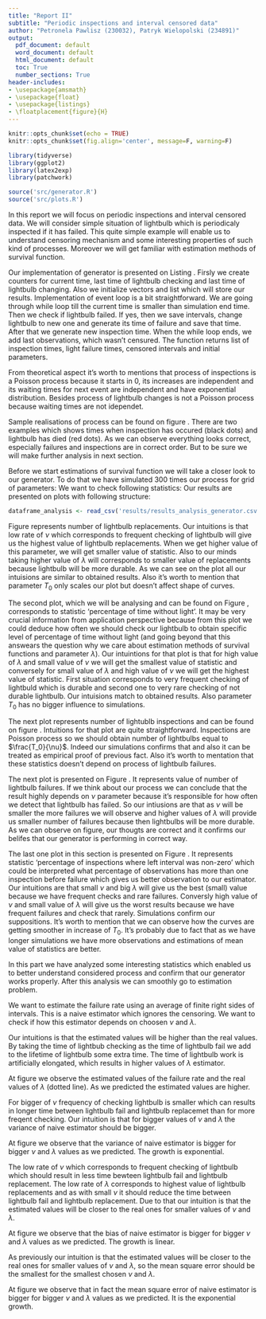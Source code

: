 ---
title: "Report II"
subtitle: "Periodic inspections and interval censored data"
author: "Petronela Pawlisz (230032), Patryk Wielopolski (234891)"
output:
  pdf_document: default
  word_document: default
  html_document: default
  toc: True
  number_sections: True
header-includes:
- \usepackage{amsmath}
- \usepackage{float}
- \usepackage{listings}
- \floatplacement{figure}{H}
---

```{r setup, include=FALSE}
knitr::opts_chunk$set(echo = TRUE)
knitr::opts_chunk$set(fig.align='center', message=F, warning=F) 
```

```{r echo=FALSE}
library(tidyverse)
library(ggplot2)
library(latex2exp)
library(patchwork)

source('src/generator.R')
source('src/plots.R')
```

\section{Introduction}
In this report we will focus on periodic inspections and interval censored data. We will consider simple situation of lightbulb which is periodicaly inspected if it has failed. This quite simple example will enable us to understand censoring mechanism and some interesting properties of such kind of processes. Moreover we will get familiar with estimation methods of survival function.

\section{Generator}
Our implementation of generator is presented on Listing \ref{lst:generator}. Firsly we create counters for current time, last time of lightbulb checking and last time of lightbulb changing. Also we initialize vectors and list which will store our results. Implementation of event loop is a bit straightforward. We are going through while loop till the current time is smaller than simulation end time. Then we check if lightbulb failed. If yes, then we save intervals, change lightbulb to new one and generate its time of failure and save that time. After that we generate new inspection time. When the while loop ends, we add last observations, which wasn't censured. The function returns list of inspection times, light failure times, censored intervals and initial parameters.

\lstinputlisting[language=R, caption=Implementation of generator., label={lst:generator}, captionpos=b]{src/generator.R}

From theoretical aspect it's worth to mentions that process of inspections is a Poisson process because it starts in 0, its increases are independent and its waiting times for next event are independent and have exponential distribution. Besides process of lightbulb changes is not a Poisson process because waiting times are not idependet.

Sample realisations of process can be found on figure \ref{fig:sample}. There are two examples which shows times when inspection has occured (black dots) and lightbulb has died (red dots). As we can observe everything looks correct, especially failures and inspections are in correct order. But to be sure we will make further analysis in next section.

\begin{figure}
```{r echo=FALSE, fig.width=6, fig.height=4.5}
data1 <- generate_censored_data(1, 3, 30)

p1 <- realisation_of_the_process(data1) +
  ggtitle('Sample realistions of the process.') +
  xlim(0, 30)

data2 <- generate_censored_data(1, 3, 30)

p2 <- realisation_of_the_process(data2) +
  theme(axis.text.y = element_blank(),
        legend.position = 'bottom') +
  xlim(0, 30)

p1 / p2
```
\caption{Sample realisation of the process.}
\label{fig:sample}
\end{figure}


\section{Analysis of generator}

Before we start estimations of survival function we will take a closer look to our generator. To do that we have simulated 300 times our process for grid of parameters:
\begin{itemize}
  \item $\lambda$ - $[1, 10]$ with step equal 1,
  \item $\nu$ - $[1, 10]$ with step equal 1,
  \item $T_{0}$ - $[100, 700]$ with step equal 300.
\end{itemize}

We want to check following statistics:
\begin{itemize}
  \item number of lightbulb replacements,
  \item percentage of time without light,
  \item number of lightbulb inspections,
  \item number of lightbulb failures,
  \item percentage of inspections where left interval was non-zero.
\end{itemize}

Our results are presented on plots with following structure:
\begin{itemize}
  \item x-axis contains $\lambda$ - lightbulb failure rate,
  \item y-axis contains value of statistics,
  \item color represents $\nu$ - inspection rate,
  \item grid represents $T_{0}$ value.
\end{itemize}

```{r echo=FALSE}
dataframe_analysis <- read_csv('results/results_analysis_generator.csv')
```

Figure \ref{fig:replacements} represents number of lightbulb replacements. Our intuitions is that low rate of $\nu$ which corresponds to frequent checking of lightbulb will give us the highest value of lightbulb replacements. When we get higher value of this parameter, we will get smaller value of statistic. Also to our minds taking higher value of $\lambda$ will corresponds to smaller value of replacements because lightbulb will be more durable. As we can see on the plot all our intuisions are similar to obtained results. Also it's worth to mention that parameter $T_0$ only scales our plot but doesn't affect shape of curves.

\begin{figure}
```{r echo=FALSE, fig.width=8, fig.height=4}
dataframe_analysis %>% 
  ggplot(aes(x = lambda, y = replacements, group = nu, color = nu)) +
  geom_point() +
  geom_line() +
  facet_grid(~T0) +
  xlab(TeX('$\\lambda$ - lightbulb failure rate')) +
  ylab(TeX('Number of lightbulb replacements.')) +
  ggtitle('Number of lightbulb replacements.') +
  theme_minimal()
```
\caption{Number of lightbulb replacements in setup of different parameters of process. Color represents value of $\nu$ - inspection rate.}
\label{fig:replacements}
\end{figure}

The second plot, which we will be analysing and can be found on Figure \ref{fig:without}, corresponds to statistic 'percentage of time without light'. It may be very crucial information from application perspective because from this plot we could deduce how often we should check our lightbulb to obtain specific level of percentage of time without light (and going beyond that this answears the question why we care about estimation methods of survival functions and parameter $\lambda$). Our intuintions for that plot is that for high value of $\lambda$ and small value of $\nu$ we will get the smallest value of statistic and conversely for small value of $\lambda$ and high value of $\nu$ we will get the highest value of statistic. First situation corresponds to very frequent checking of lightbuld which is durable and second one to very rare checking of not durable lightbulb. Our intuisions match to obtained results. Also parameter $T_0$ has no bigger influence to simulations.

\begin{figure}
```{r echo=FALSE, fig.width=8, fig.height=4}
dataframe_analysis %>% 
  ggplot(aes(x = lambda, y = without, group = nu, color = nu)) +
  geom_point() +
  geom_line() +
  facet_grid(~T0) +
  xlab(TeX('$\\lambda$ - lightbulb failure rate')) +
  ylab(TeX('Percentage of time without light.')) +
  ggtitle('Percentage of time without light.') +
  theme_minimal()
```
\caption{Percentage of time without light in setup of different parameters of process. Color represents value of $\nu$ - inspection rate.}
\label{fig:without}
\end{figure}

The next plot represents number of lightublb inspections and can be found on figure \ref{fig:inspections}. Intuitions for that plot are quite straightforward. Inspections are Poisson process so we should obtain number of lightbulbs equal to $\frac{T_0}{\nu}$. Indeed our simulations confirms that and also it can be treated as empirical proof of previous fact. Also it's worth to mentation that these statistics doesn't depend on process of lightbulb failures.

\begin{figure}
```{r echo=FALSE, fig.width=8, fig.height=4}
dataframe_analysis %>% 
  ggplot(aes(x = lambda, y = inspections, group = nu, color = nu)) +
  geom_point() +
  geom_line() +
  facet_grid(~T0) +
  xlab(TeX('$\\lambda$ - lightbulb failure rate')) +
  ylab(TeX('Number of lightbulb inspections.')) +
  ggtitle('Number of lightbulb inspections.') +
  theme_minimal()
```
\caption{Number of lightbulb inspections in setup of different parameters of process. Color represents value of $\nu$ - inspection rate.}
\label{fig:inspections}
\end{figure}

The next plot is presented on Figure \ref{fig:failures}. It represents value of number of lightbulb failures. If we think about our process we can conclude that the result highly depends on $\nu$ parameter because it's responsible for how often we detect that lightbulb has failed. So our intiusions are that as $\nu$ will be smaller the more failures we will observe and higher values of $\lambda$ will provide us smaller number of failures because then lightbulbs will be more durable. As we can observe on figure, our thougts are correct and it confirms our belifes that our generator is performing in correct way.

\begin{figure}
```{r echo=FALSE, fig.width=8, fig.height=4}
dataframe_analysis %>% 
  ggplot(aes(x = lambda, y = failures, group = nu, color = nu)) +
  geom_point() +
  geom_line() +
  facet_grid(~T0) +
  xlab(TeX('$\\lambda$ - lightbulb failure rate')) +
  ylab(TeX('Number of lightbulb failures.')) +
  ggtitle('Number of lightbulb failures.') +
  theme_minimal()
```
\caption{Number of lightbulb failures in setup of different parameters of process. Color represents value of $\nu$ - inspection rate.}
\label{fig:failures}
\end{figure}

The last one plot in this section is presented on Figure \ref{fig:non-zero}. It represents statistic 'percentage of inspections where left interval was non-zero' which could be interpreted what percentage of observations has more than one inspection before failure which gives us better observation to our estimator. Our intuitions are that small $\nu$ and big $\lambda$ will give us the best (small) value because we have frequent checks and rare failures. Conversly high value of $\nu$ and small value of $\lambda$ will give us the worst results because we have frequent failures and check that rarely. Simulations confirm our suppositions. It's worth to mention that we can observe how the curves are getting smoother in increase of $T_0$. It's probably due to fact that as we have longer simulations we have more observations and estimations of mean value of statistics are better.
\begin{figure}
```{r echo=FALSE, fig.width=8, fig.height=4}
dataframe_analysis %>% 
  ggplot(aes(x = lambda, y = nonzero.left, group = nu, color = nu)) +
  geom_point() +
  geom_line() +
  facet_grid(~T0) +
  xlab(TeX('$\\lambda$ - lightbulb failure rate')) +
  ylab(TeX('Percentage of inspections where left interval was non-zero')) +
  ggtitle('Percentage of inspections where left interval was non-zero.') +
  theme_minimal()
```
\caption{Percentage of inspections where left interval was non-zero in setup of different parameters of process. Color represents value of $\nu$ - inspection rate.}
\label{fig:non-zero}
\end{figure}

In this part we have analyzed some interesting statistics which enabled us to better understand considered process and confirm that our generator works properly. After this analysis we can smoothly go to estimation problem.

\section{Naive estimator}

We want to estimate the failure rate using an average of finite right sides of intervals. This is a naive estimator which ignores the censoring.
We want to check if how this estimator depends on choosen $\nu$ and $\lambda$.

\subsection{Mean of the estimator}

Our intuitions is that the estimated values will be higher than the real values. By taking the time of lightbub checking as the time of lightbulb fail we add to the lifetime of lightbulb some extra time. The time of lightbulb work is artificially elongated, which results in higher values of $\lambda$ estimator.  

At figure \ref{fig:mean_naive} we observe the estimated values of the failure rate and the real values of $\lambda$ (dotted line). As we predicted the estimated values are higher.

\begin{figure}
```{r echo=FALSE, fig.width=8, fig.height=4}
lambda_vector <- seq(1, 10, 1)
nu_vector <- seq(1, 10, 1)
count <- 1:length(lambda_vector)
mc <- seq(1, 100, 1)

means_for_one_generation <- c()
vars_for_one_generation <- c()
bias_for_one_generation <- c()
mean_sq_for_one_generation <- c()
means <- matrix(0,length(lambda_vector),length(lambda_vector))
vars <- matrix(0,length(lambda_vector),length(lambda_vector))
bias <- matrix(0,length(lambda_vector),length(lambda_vector))
mean_sq <- matrix(0,length(lambda_vector),length(lambda_vector))

for (i in count){
  for (j in count){
    for (m in mc){
      data <- generate_censored_data(lambda_vector[i], nu_vector[j], 100)
      means_for_one_generation[m] <- mean(data$intervals$right[1:length(data$intervals$right)-1])
      vars_for_one_generation[m] <- var(data$intervals$right[1:length(data$intervals$right)-1])
      bias_for_one_generation[m] <- mean(data$intervals$right[1:length(data$intervals$right)-1] - lambda_vector)
      mean_sq_for_one_generation[m] <- mean((data$intervals$right[1:length(data$intervals$right)-1] - lambda_vector)^2)
    }
    means[i,j] <- mean(means_for_one_generation)
    vars[i,j] <- mean(vars_for_one_generation)
    bias[i,j] <- mean(bias_for_one_generation)
    mean_sq[i,j] <- mean(mean_sq_for_one_generation)
  }
}

p1 <- data.frame(lambda_vector ,means[ ,1])  %>%
  ggplot(aes(x = lambda_vector, y = means[ ,1])) +
  geom_point() +
  geom_line() +
  geom_line(aes(y = lambda_vector), color = "blue", linetype = "dotted") +
  xlab(TeX('$\\lambda$ - lightbulb failure rate')) +
  ylab(TeX('Mean of naive estimator of $\\lambda$')) +
  ggtitle('Changing lightbulb failure rate') +
  theme_minimal()

p2 <- data.frame(nu_vector ,means[1, ])  %>%
  ggplot(aes(x = lambda_vector, y = means[1, ])) +
  geom_point() +
  geom_line() +
  geom_line(aes(y = lambda_vector), color = "blue", linetype = "dotted") +
  xlab(TeX('$\\nu$ - inspection rate')) +
  ylab(TeX('Mean of naive estimator of $\\lambda$')) +
  ggtitle('Changing inspection rate') +
  theme_minimal()

p1 + p2 
```
\caption{Mean of naive estimator of the failure rate.}
\label{fig:mean_naive}
\end{figure}


\subsection{Variance of the estimator}

For bigger of $\nu$ frequency of checking lightbulb is smaller which can results in longer time between lightbulb fail and lightbulb replacemet than for more freqent checking. Our intuition is that for bigger values of $\nu$ and $\lambda$ the variance of naive estimator should be bigger.  

At figure \ref{fig:var_naive} we observe that the variance of naive estimator is bigger for bigger $\nu$ and $\lambda$ values as we predicted. The growth is exponential. 

\begin{figure}
```{r echo=FALSE, fig.width=8, fig.height=4}
p1 <- data.frame(lambda_vector ,vars[ ,1])  %>%
  ggplot(aes(x = lambda_vector, y = vars[ ,1])) +
  geom_point() +
  geom_line() +
  xlab(TeX('$\\lambda$ - lightbulb failure rate')) +
  ylab(TeX('Variance  of naive estimator of $\\lambda$')) +
  ggtitle('Changing $\\lambda$, $\\nu = 1$') +
  theme_minimal()

p2 <- data.frame(nu_vector ,vars[1, ])  %>%
  ggplot(aes(x = lambda_vector, y = vars[1, ])) +
  geom_point() +
  geom_line() +
  xlab(TeX('$\\nu$ - inspection rate')) +
  ylab(TeX('Variance of naive estimator of $\\lambda$')) +
  ggtitle('Changing inspection rate') +
  theme_minimal()

p1 + p2 
```
\caption{Variance of naive estimator of the failure rate.}
\label{fig:var_naive}
\end{figure}

\subsection{Bias of the estimator}

The low rate of $\nu$ which corresponds to frequent checking of lightbulb which should result in less time bewteen lightbulb fail and lightbulb replacement. The low rate of $\lambda$ corresponds to  highest value of lightbulb replacements and as with small $\nu$ it should reduce the time between lightbulb fail and lightbulb replacement. Due to that our intuition is that the estimated values will be closer to the real ones for smaller values of $\nu$ and $\lambda$.  

At figure \ref{fig:bias_naive} we observe that the bias of naive estimator is bigger for bigger $\nu$ and $\lambda$ values as we predicted. The growth is linear. 

\begin{figure}
```{r echo=FALSE, fig.width=8, fig.height=4}
p1 <- data.frame(lambda_vector ,bias[ ,1])  %>%
  ggplot(aes(x = lambda_vector, y = bias[ ,1])) +
  geom_point() +
  geom_line() +
  xlab(TeX('$\\lambda$ - lightbulb failure rate')) +
  ylab(TeX('Bias of naive estimator of $\\lambda$')) +
  ggtitle('Changing lightbulb failure rate') +
  theme_minimal()

p2 <- data.frame(nu_vector ,bias[1, ])  %>%
  ggplot(aes(x = lambda_vector, y = bias[1, ])) +
  geom_point() +
  geom_line() +
  xlab(TeX('$\\nu$ - inspection rate')) +
  ylab(TeX('Bias of naive estimator of $\\lambda$')) +
  ggtitle('Changing inspection rate') +
  theme_minimal()

p1 + p2 
```
\caption{Bias of naive estimator of the failure rate.}
\label{fig:bias_naive}
\end{figure}

\subsection{Mean square error of the estimator}

As previously our intuition is that the estimated values will be closer to the real ones for smaller values of $\nu$ and $\lambda$, so the mean square error should be the smallest for the smallest chosen $\nu$ and $\lambda$.  

At figure \ref{fig:mean_sq_naive} we observe that in fact the mean square error of naive estimator is bigger for bigger $\nu$ and $\lambda$ values as we predicted. It is the exponential growth.

\begin{figure}
```{r echo=FALSE, fig.width=8, fig.height=4}
p1 <- 
data.frame(lambda_vector ,mean_sq[ ,1])  %>%
  ggplot(aes(x = lambda_vector, y = mean_sq[ ,1])) +
  geom_point() +
  geom_line() +
  xlab(TeX('$\\lambda$ - lightbulb failure rate')) +
  ylab(TeX('Mean square error of naive estimator of $\\lambda$')) +
  ggtitle('Changing lightbulb failure rate') +
  theme_minimal()

p2 <- data.frame(nu_vector ,mean_sq[1, ])  %>%
  ggplot(aes(x = lambda_vector, y = mean_sq[1, ])) +
  geom_point() +
  geom_line() +
  xlab(TeX('$\\nu$ - inspection rate')) +
  ylab(TeX('Mean square error of naive estimator of $\\lambda$')) +
  ggtitle('Changing inspection rate') +
  theme_minimal()


p1 + p2 
```
\caption{Mean square error of naive estimator of the failure rate.}
\label{fig:mean_sq_naive}
\end{figure}


